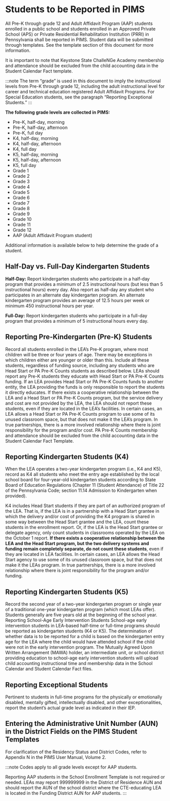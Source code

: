 # Students to be Reported in PIMS

All Pre-K through grade 12 and Adult Affidavit Program (AAP) students enrolled in a public school and students enrolled in an Approved Private School (APS) or Private Residential Rehabilitation Institution (PRRI) in Pennsylvania shall be reported in PIMS. Student data will be submitted through templates. See the template section of this document for more information.

It is important to note that Keystone State ChalleNGe Academy membership and attendance should be excluded from the child accounting data in the Student Calendar Fact template.

:::note
The term “grade” is used in this document to imply the instructional levels from Pre-K through grade 12, including the adult instructional level for career and technical education registered Adult Affidavit Programs. For Special Education students, see the paragraph “Reporting Exceptional Students.”
:::

**The following grade levels are collected in PIMS:**
 
- Pre-K, half-day, morning
- Pre-K, half-day, afternoon
- Pre-K, full day
- K4, half-day, morning
- K4, half-day, afternoon
- K4, full day
- K5, half-day, morning
- K5, half-day, afternoon
- K5, full day
- Grade 1
- Grade 2
- Grade 3
- Grade 4
- Grade 5
- Grade 6
- Grade 7
- Grade 8
- Grade 9
- Grade 10
- Grade 11
- Grade 12
- AAP (Adult Affidavit Program student)
 
Additional information is available below to help determine the grade of a student. 

## Half-Day vs. Full-Day Kindergarten Students

**Half-Day:** Report kindergarten students who participate in a half-day program that provides a minimum of 2.5 instructional hours (but less than 5 instructional hours) every day. Also report as half-day any student who participates in an alternate day kindergarten program. An alternate kindergarten program provides an average of 12.5 hours per week or minimum 450 instructional hours per year.

**Full-Day:** Report kindergarten students who participate in a full-day program that provides a minimum of 5 instructional hours every day.

## Reporting Pre-Kindergarten (Pre-K) Students

Record all students enrolled in the LEA’s Pre-K program, where most children will be three or four years of age. There may be exceptions in which children either are younger or older than this. Include all these students, regardless of funding source, including any students who are Head Start or PA Pre-K Counts students as described below.
LEAs should report any Pre-K students they educate with Head Start or PA Pre-K Counts funding. If an LEA provides Head Start or PA Pre-K Counts funds to another entity, the LEA providing the funds is only responsible to report the students it directly educates.
If there exists a cooperative relationship between the LEA and a Head Start or PA Pre-K Counts program, but the service delivery and cost are not provided by the LEA, the LEA should not report these students, even if they are located in the LEA’s facilities. In certain cases, an LEA allows a Head Start or PA Pre-K Counts program to use some of its unused classroom space, but that does not make it the LEA’s program. In true partnerships, there is a more involved relationship where there is joint responsibility for the program and/or cost.
PA Pre-K Counts membership and attendance should be excluded from the child accounting data in the Student Calendar Fact Template.

## Reporting Kindergarten Students (K4)

When the LEA operates a two-year kindergarten program (i.e., K4 and K5), record as K4 all students who meet the entry age established by the local school board for four-year-old kindergarten students according to State Board of Education Regulations (Chapter 11 (Student Attendance) of Title 22 of the Pennsylvania Code; section 11.14 Admission to Kindergarten when provided).

K4 includes Head Start students if they are part of an authorized program of the LEA. That is, if the LEA is in a partnership with a Head Start grantee in which the delivery and/or cost of providing the K4 program is shared in some way between the Head Start grantee and the LEA, count these students in the enrollment report. Or, if the LEA is the Head Start grantee or delegate agency, only count students in classrooms operated by the LEA on the October 1 report. **If there exists a cooperative relationship between the LEA and the Head Start program, but the two delivery systems and funding remain completely separate, do not count these students**, even if they are located in LEA facilities. In certain cases, an LEA allows the Head Start agency to use some of its unused classroom space, but that does not make it the LEAs program. In true partnerships, there is a more involved relationship where there is joint responsibility for the program and/or funding.

## Reporting Kindergarten Students (K5)

Record the second year of a two-year kindergarten program or single year of a traditional one-year kindergarten program (which most LEAs offer). Students generally are five years old at the beginning of the school year.
Reporting School-Age Early Intervention Students
School-age early intervention students in LEA-based half-time or full-time programs should be reported as kindergarten students (K4 or K5). The determination of whether data is to be reported for a child is based on the kindergarten entry age for the LEA where the child would have attended school if the child were not in the early intervention program.
The Mutually Agreed Upon Written Arrangement (MAWA) holder, an intermediate unit, or school district providing education to school-age early intervention students will upload child accounting instructional time and membership data in the School Calendar and Student Calendar Fact files.

## Reporting Exceptional Students
Pertinent to students in full-time programs for the physically or emotionally disabled, mentally gifted, intellectually disabled, and other exceptionalities, report the student’s actual grade level as indicated in their IEP.

## Entering the Administrative Unit Number (AUN) in the District Fields on the PIMS Student Templates
For clarification of the Residency Status and District Codes, refer to Appendix N in the PIMS User Manual, Volume 2.  

:::note 
Codes apply to all grade levels except for AAP students.

Reporting AAP students in the School Enrollment Template is not required or needed. LEAs may report 999999999 in the District of Residence AUN and should report the AUN of the school district where the CTE-educating LEA is located in the Funding District AUN for AAP students.
:::